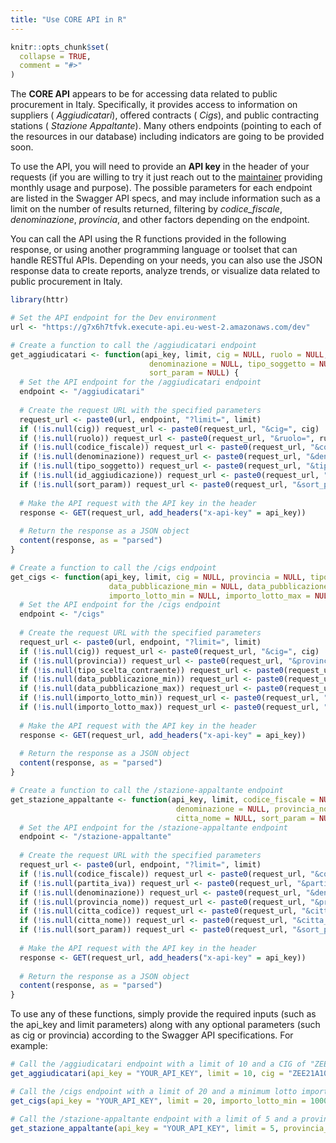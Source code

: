 ```yaml
---
title: "Use CORE API in R"
---
```


```r
knitr::opts_chunk$set(
  collapse = TRUE,
  comment = "#>"
)
```

The **CORE API** appears to be for accessing data related to public procurement in Italy. Specifically, it provides access to information on suppliers ( _Aggiudicatari_), offered contracts ( _Cigs_), and public contracting stations ( _Stazione Appaltante_).
Many others endpoints (pointing to each of the resources in our database) including indicators are going to be provided soon.

To use the API, you will need to provide an **API key** in the header of your requests (if you are willing to try it just reach out to the [maintainer](mailto:niccolo.salvini27@gmail.com) providing monthly usage and purpose). The possible parameters for each endpoint are listed in the Swagger API specs, and may include information such as a limit on the number of results returned, filtering by *codice_fiscale*, *denominazione*, *provincia*, and other factors depending on the endpoint.

You can call the API using the R functions provided in the following response, or using another programming language or toolset that can handle RESTful APIs. Depending on your needs, you can also use the JSON response data to create reports, analyze trends, or visualize data related to public procurement in Italy.


```r
library(httr)

# Set the API endpoint for the Dev environment
url <- "https://g7x6h7tfvk.execute-api.eu-west-2.amazonaws.com/dev"

# Create a function to call the /aggiudicatari endpoint
get_aggiudicatari <- function(api_key, limit, cig = NULL, ruolo = NULL, codice_fiscale = NULL,
                               denominazione = NULL, tipo_soggetto = NULL, id_aggiudicazione = NULL,
                               sort_param = NULL) {
  # Set the API endpoint for the /aggiudicatari endpoint
  endpoint <- "/aggiudicatari"
  
  # Create the request URL with the specified parameters
  request_url <- paste0(url, endpoint, "?limit=", limit)
  if (!is.null(cig)) request_url <- paste0(request_url, "&cig=", cig)
  if (!is.null(ruolo)) request_url <- paste0(request_url, "&ruolo=", ruolo)
  if (!is.null(codice_fiscale)) request_url <- paste0(request_url, "&codice_fiscale=", codice_fiscale)
  if (!is.null(denominazione)) request_url <- paste0(request_url, "&denominazione=", denominazione)
  if (!is.null(tipo_soggetto)) request_url <- paste0(request_url, "&tipo_soggetto=", tipo_soggetto)
  if (!is.null(id_aggiudicazione)) request_url <- paste0(request_url, "&id_aggiudicazione=", id_aggiudicazione)
  if (!is.null(sort_param)) request_url <- paste0(request_url, "&sort_param=", sort_param)
  
  # Make the API request with the API key in the header
  response <- GET(request_url, add_headers("x-api-key" = api_key))
  
  # Return the response as a JSON object
  content(response, as = "parsed")
}

# Create a function to call the /cigs endpoint
get_cigs <- function(api_key, limit, cig = NULL, provincia = NULL, tipo_scelta_contraente = NULL,
                      data_pubblicazione_min = NULL, data_pubblicazione_max = NULL,
                      importo_lotto_min = NULL, importo_lotto_max = NULL) {
  # Set the API endpoint for the /cigs endpoint
  endpoint <- "/cigs"
  
  # Create the request URL with the specified parameters
  request_url <- paste0(url, endpoint, "?limit=", limit)
  if (!is.null(cig)) request_url <- paste0(request_url, "&cig=", cig)
  if (!is.null(provincia)) request_url <- paste0(request_url, "&provincia=", provincia)
  if (!is.null(tipo_scelta_contraente)) request_url <- paste0(request_url, "&tipo_scelta_contraente=", tipo_scelta_contraente)
  if (!is.null(data_pubblicazione_min)) request_url <- paste0(request_url, "&data_pubblicazione_min=", data_pubblicazione_min)
  if (!is.null(data_pubblicazione_max)) request_url <- paste0(request_url, "&data_pubblicazione_max=", data_pubblicazione_max)
  if (!is.null(importo_lotto_min)) request_url <- paste0(request_url, "&importo_lotto_min=", importo_lotto_min)
  if (!is.null(importo_lotto_max)) request_url <- paste0(request_url, "&importo_lotto_max=", importo_lotto_max)
  
  # Make the API request with the API key in the header
  response <- GET(request_url, add_headers("x-api-key" = api_key))
  
  # Return the response as a JSON object
  content(response, as = "parsed")
}

# Create a function to call the /stazione-appaltante endpoint
get_stazione_appaltante <- function(api_key, limit, codice_fiscale = NULL, partita_iva = NULL,
                                     denominazione = NULL, provincia_nome = NULL, citta_codice = NULL,
                                     citta_nome = NULL, sort_param = NULL) {
  # Set the API endpoint for the /stazione-appaltante endpoint
  endpoint <- "/stazione-appaltante"
  
  # Create the request URL with the specified parameters
  request_url <- paste0(url, endpoint, "?limit=", limit)
  if (!is.null(codice_fiscale)) request_url <- paste0(request_url, "&codice_fiscale=", codice_fiscale)
  if (!is.null(partita_iva)) request_url <- paste0(request_url, "&partita_iva=", partita_iva)
  if (!is.null(denominazione)) request_url <- paste0(request_url, "&denominazione=", denominazione)
  if (!is.null(provincia_nome)) request_url <- paste0(request_url, "&provincia_nome=", provincia_nome)
  if (!is.null(citta_codice)) request_url <- paste0(request_url, "&citta_codice=", citta_codice)
  if (!is.null(citta_nome)) request_url <- paste0(request_url, "&citta_nome=", citta_nome)
  if (!is.null(sort_param)) request_url <- paste0(request_url, "&sort_param=", sort_param)
  
  # Make the API request with the API key in the header
  response <- GET(request_url, add_headers("x-api-key" = api_key))
  
  # Return the response as a JSON object
  content(response, as = "parsed")
}


```


To use any of these functions, simply provide the required inputs (such as the api_key and limit parameters) along with any optional parameters (such as cig or provincia) according to the Swagger API specifications. For example:


```r
# Call the /aggiudicatari endpoint with a limit of 10 and a CIG of "ZEE21A100F"
get_aggiudicatari(api_key = "YOUR_API_KEY", limit = 10, cig = "ZEE21A100F")

# Call the /cigs endpoint with a limit of 20 and a minimum lotto import of 1000000
get_cigs(api_key = "YOUR_API_KEY", limit = 20, importo_lotto_min = 1000000)

# Call the /stazione-appaltante endpoint with a limit of 5 and a province name of "MILANO"
get_stazione_appaltante(api_key = "YOUR_API_KEY", limit = 5, provincia_nome = "MILANO")
```
